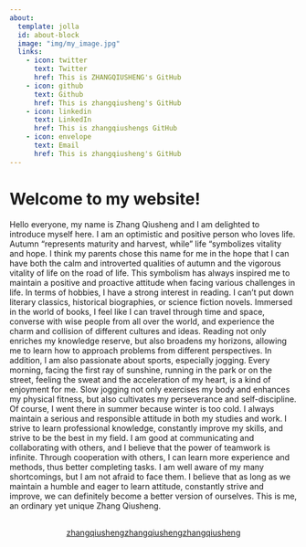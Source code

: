 ```yaml
---
about:
  template: jolla
  id: about-block
  image: "img/my_image.jpg"
  links:
    - icon: twitter
      text: Twitter
      href: This is ZHANGQIUSHENG's GitHub
    - icon: github
      text: Github
      href: This is zhangqiusheng's GitHub
    - icon: linkedin
      text: LinkedIn
      href: This is zhangqiushengs GitHub
    - icon: envelope
      text: Email
      href: This is zhangqiusheng's GitHub
---
```


::: {#about-block}
:::

# Welcome to my website!
Hello everyone, my name is Zhang Qiusheng and I am delighted to introduce myself here.
I am an optimistic and positive person who loves life. Autumn "represents maturity and harvest, while" life "symbolizes vitality and hope. I think my parents chose this name for me in the hope that I can have both the calm and introverted qualities of autumn and the vigorous vitality of life on the road of life. This symbolism has always inspired me to maintain a positive and proactive attitude when facing various challenges in life.
In terms of hobbies, I have a strong interest in reading. I can't put down literary classics, historical biographies, or science fiction novels. Immersed in the world of books, I feel like I can travel through time and space, converse with wise people from all over the world, and experience the charm and collision of different cultures and ideas. Reading not only enriches my knowledge reserve, but also broadens my horizons, allowing me to learn how to approach problems from different perspectives.
In addition, I am also passionate about sports, especially jogging. Every morning, facing the first ray of sunshine, running in the park or on the street, feeling the sweat and the acceleration of my heart, is a kind of enjoyment for me. Slow jogging not only exercises my body and enhances my physical fitness, but also cultivates my perseverance and self-discipline. Of course, I went there in summer because winter is too cold.
I always maintain a serious and responsible attitude in both my studies and work. I strive to learn professional knowledge, constantly improve my skills, and strive to be the best in my field. I am good at communicating and collaborating with others, and I believe that the power of teamwork is infinite. Through cooperation with others, I can learn more experience and methods, thus better completing tasks.
I am well aware of my many shortcomings, but I am not afraid to face them. I believe that as long as we maintain a humble and eager to learn attitude, constantly strive and improve, we can definitely become a better version of ourselves. This is me, an ordinary yet unique Zhang Qiusheng.

```{=html}
<div  style="margin: 30px; text-align: center;">
<a class="btn btn-primary" href="" role="button" target="_blank" style="padding: 15px 30px;">zhangqiushengzhangqiushengzhangqiusheng</a>
</div>
```


